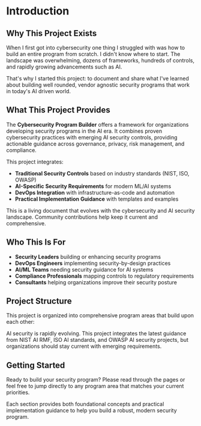 
# Introduction

## Why This Project Exists

When I first got into cybersecurity one thing I struggled with was how to build an entire program from scratch. I didn't know where to start. The landscape was overwhelming, dozens of frameworks, hundreds of controls, and rapidly growing advancements such as AI.

That's why I started this project: to document and share what I've learned about building well rounded, vendor agnostic security programs that work in today's AI driven world.

## What This Project Provides

The **Cybersecurity Program Builder** offers a framework for organizations developing security programs in the AI era. It combines proven cybersecurity practices with emerging AI security controls, providing actionable guidance across governance, privacy, risk management, and compliance.

This project integrates:
- **Traditional Security Controls** based on industry standards (NIST, ISO, OWASP)
- **AI-Specific Security Requirements** for modern ML/AI systems
- **DevOps Integration** with infrastructure-as-code and automation
- **Practical Implementation Guidance** with templates and examples

<Callout type="info">
This is a living document that evolves with the cybersecurity and AI security landscape. Community contributions help keep it current and comprehensive.
</Callout>

## Who This Is For

- **Security Leaders** building or enhancing security programs
- **DevOps Engineers** implementing security-by-design practices
- **AI/ML Teams** needing security guidance for AI systems
- **Compliance Professionals** mapping controls to regulatory requirements
- **Consultants** helping organizations improve their security posture

## Project Structure

This project is organized into comprehensive program areas that build upon each other:

<FileTree>
  <FileTree.Folder name="Getting Started" defaultOpen>
    <FileTree.File name="Quick Start Guide" />
    <FileTree.File name="Implementation Roadmap" />
  </FileTree.Folder>
  <FileTree.Folder name="Foundation Programs" defaultOpen>
    <FileTree.File name="Governance Program" />
    <FileTree.File name="Privacy Program" />
    <FileTree.File name="Risk Management Program" />
  </FileTree.Folder>
  <FileTree.Folder name="Security Programs" defaultOpen>
    <FileTree.File name="Security Program" />
    <FileTree.File name="Security Measurement Program" />
    <FileTree.File name="Vulnerability & Patch Management" />
    <FileTree.File name="Security Architecture" />
  </FileTree.Folder>
  <FileTree.Folder name="Operations Programs" defaultOpen>
    <FileTree.File name="Incident Management Program" />
    <FileTree.File name="Disaster Recovery & BCP" />
    <FileTree.File name="Vendor & Third-Party Risk Program" />
  </FileTree.Folder>
  <FileTree.Folder name="People Programs" defaultOpen>
    <FileTree.File name="Security Awareness & Training" />
  </FileTree.Folder>
  <FileTree.Folder name="AI-Specific Programs" defaultOpen>
    <FileTree.File name="AI Model Lifecycle Management" />
    <FileTree.File name="Data Management for AI" />
    <FileTree.File name="AI Compliance & Regulatory" />
  </FileTree.Folder>
</FileTree>


<Callout type="warning">
AI security is rapidly evolving. This project integrates the latest guidance from NIST AI RMF, ISO AI standards, and OWASP AI security projects, but organizations should stay current with emerging requirements.
</Callout>

## Getting Started

Ready to build your security program? Please read through the pages or feel free to jump directly to any program area that matches your current priorities.

Each section provides both foundational concepts and practical implementation guidance to help you build a robust, modern security program.